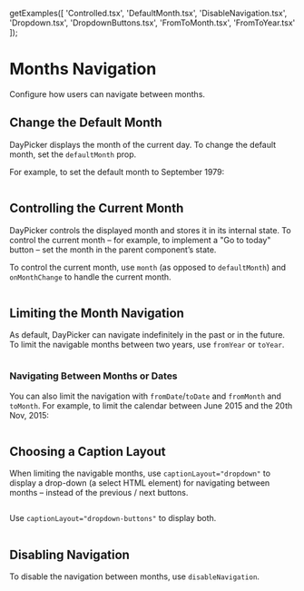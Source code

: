 
  getExamples([
    'Controlled.tsx',
    'DefaultMonth.tsx',
    'DisableNavigation.tsx',
    'Dropdown.tsx',
    'DropdownButtons.tsx',
    'FromToMonth.tsx',
    'FromToYear.tsx'
  ]);

# Months Navigation

Configure how users can navigate between months.

## Change the Default Month

DayPicker displays the month of the current day. To change the
default month, set the `defaultMonth` prop.

For example, to set the default month to September 1979:

```include-example filename="DefaultMonth.tsx"

```

## Controlling the Current Month

DayPicker controls the displayed month and stores it in its internal state. To
control the current month – for example, to implement a "Go to today" button –
set the month in the parent component’s state.

To control the current month, use `month` (as opposed to `defaultMonth`) and
`onMonthChange` to handle the current month.

```include-example filename="Controlled.tsx"

```

## Limiting the Month Navigation

As default, DayPicker can navigate indefinitely in the past or in the future. To limit the navigable months between two years, use `fromYear` or `toYear`.

```include-example filename="FromToYear.tsx"

```

### Navigating Between Months or Dates

You can also limit the navigation with `fromDate`/`toDate` and `fromMonth` and
`toMonth`. For example, to limit the calendar between June 2015 and the 20th
Nov, 2015:

```include-example filename="FromToMonth.tsx"

```

## Choosing a Caption Layout

When limiting the navigable months, use `captionLayout="dropdown"` to display a drop-down
(a select HTML element) for navigating between months – instead of the previous
/ next buttons.

```include-example filename="Dropdown.tsx"

```

Use `captionLayout="dropdown-buttons"` to display both.

```include-example filename="DropdownButtons.tsx"

```

## Disabling Navigation

To disable the navigation between months, use `disableNavigation`.

```include-example filename="DisableNavigation.tsx"

```
